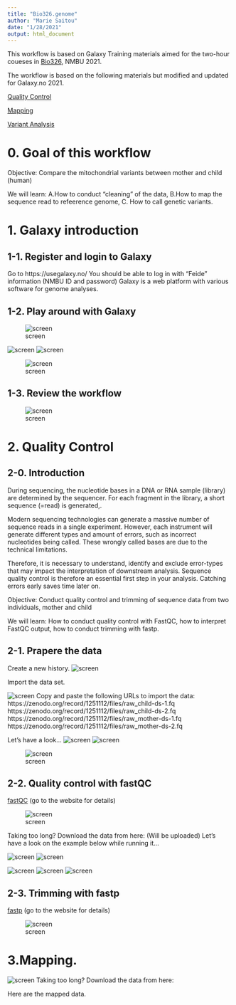 ```yaml
---
title: "Bio326.genome"
author: "Marie Saitou"
date: "1/28/2021"
output: html_document
---
```





This workflow is based on Galaxy Training materials aimed for the two-hour coueses in [Bio326](https://www.nmbu.no/course/BIO326), NMBU 2021.

The workflow is based on the following materials but modified and updated for Galaxy.no 2021. 

[Quality Control](https://training.galaxyproject.org/training-material/topics/sequence-analysis/tutorials/quality-control/tutorial.html)

[Mapping](https://training.galaxyproject.org/training-material/topics/sequence-analysis/tutorials/mapping/tutorial.html)

[Variant Analysis](https://training.galaxyproject.org/training-material/topics/variant-analysis/tutorials/non-dip/tutorial.html)


# 0. Goal of this workflow

Objective: Compare the mitochondrial variants between mother and child (human)

We will learn: A.How to conduct "cleaning" of the data, B.How to map the sequence read to refeerence genome, C. How to call genetic variants.


# 1. Galaxy introduction
## 1-1. Register and login to Galaxy
Go to https://usegalaxy.no/ 
You should be able to log in with "Feide" information (NMBU ID and password)
Galaxy is a web platform with various software for genome analyses.


## 1-2. Play around with Galaxy

![screen](assets/Bio326/Slide2.png)


![screen](assets/Bio326/Slide3.png)
![screen](assets/Bio326/Slide4.png)

![screen](assets/Bio326/Slide5.png)



## 1-3. Review the workflow

![screen](assets/Bio326/Slide6.png)

# 2. Quality Control
## 2-0. Introduction

During sequencing, the nucleotide bases in a DNA or RNA sample (library) are determined by the sequencer. For each fragment in the library, a short sequence (=read) is generated,.

Modern sequencing technologies can generate a massive number of sequence reads in a single experiment. However, each instrument will generate different types and amount of errors, such as incorrect nucleotides being called. These wrongly called bases are due to the technical limitations.

Therefore, it is necessary to understand, identify and exclude error-types that may impact the interpretation of downstream analysis. Sequence quality control is therefore an essential first step in your analysis. Catching errors early saves time later on.


Objective:
Conduct quality control and trimming of sequence data from two individuals, mother and child 

We will learn:
How to conduct quality control with FastQC, how to interpret FastQC output, how to conduct trimming with fastp.

## 2-1. Prapere the data
Create a new history.
![screen](assets/Bio326/Slide7.png)



Import the data set.

![screen](assets/Bio326/Slide8.png)
Copy and paste the following URLs to import the data:
https://zenodo.org/record/1251112/files/raw_child-ds-1.fq
https://zenodo.org/record/1251112/files/raw_child-ds-2.fq
https://zenodo.org/record/1251112/files/raw_mother-ds-1.fq
https://zenodo.org/record/1251112/files/raw_mother-ds-2.fq





Let's have a look...
![screen](assets/Bio326/Slide9.png)
![screen](assets/Bio326/Slide10.png)

![screen](assets/Bio326/Slide11.png)

## 2-2. Quality control with fastQC
[fastQC](https://www.bioinformatics.babraham.ac.uk/projects/fastqc/) (go to the website for details)

![screen](assets/Bio326/Slide12.png)

Taking too long? Download the data from here:
(Will be uploaded)
Let's have a look on the example below while running it... 

![screen](assets/Bio326/Slide13.png)
![screen](assets/Bio326/Slide14.png)

![screen](assets/Bio326/Slide15.png)
![screen](assets/Bio326/Slide16.png)
![screen](assets/Bio326/Slide17.png)

## 2-3. Trimming with fastp
[fastp](https://github.com/OpenGene/fastp) (go to the website for details)

![screen](assets/Bio326/Slide18.png)

# 3.Mapping.

![screen](assets/Bio326/Slide21.png)
Taking too long? Download the data from here:

Here are the mapped data.


